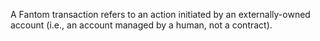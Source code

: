 A Fantom transaction refers to an action initiated by an externally-owned account (i.e., an account managed by a human, not a contract).